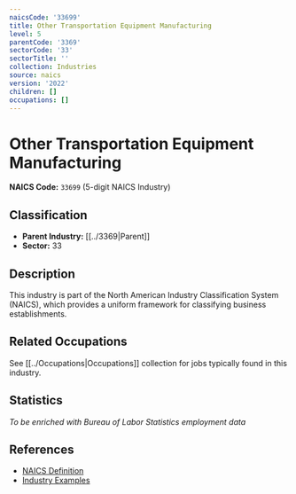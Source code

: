 ```yaml
---
naicsCode: '33699'
title: Other Transportation Equipment Manufacturing
level: 5
parentCode: '3369'
sectorCode: '33'
sectorTitle: ''
collection: Industries
source: naics
version: '2022'
children: []
occupations: []
---
```

# Other Transportation Equipment Manufacturing

**NAICS Code:** `33699` (5-digit NAICS Industry)

## Classification

- **Parent Industry:** [[../3369|Parent]]
- **Sector:** 33

## Description

This industry is part of the North American Industry Classification System (NAICS), which provides a uniform framework for classifying business establishments.

## Related Occupations

See [[../Occupations|Occupations]] collection for jobs typically found in this industry.

## Statistics

*To be enriched with Bureau of Labor Statistics employment data*

## References

- [NAICS Definition](https://www.census.gov/naics/)
- [Industry Examples](https://www.census.gov/naics/2022NAICS/)
